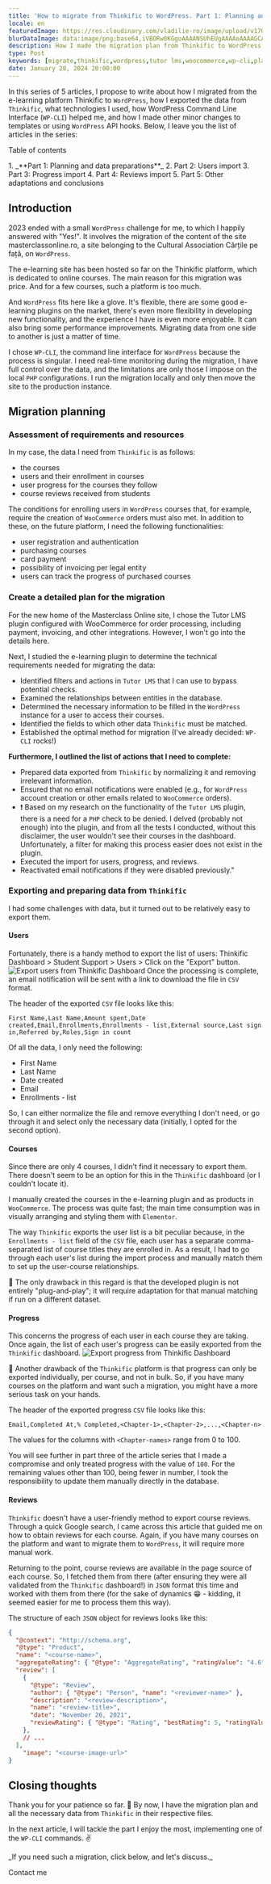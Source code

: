 ```yaml
---
title: 'How to migrate from Thinkific to WordPress. Part 1: Planning and data preparation'
locale: en
featuredImage: https://res.cloudinary.com/vladilie-ro/image/upload/v1706196659/blog/1.%20migrate-thinkific-to-wordpress/v5ypjuldovovlpqw1cc3.webp
blurDataImage: data:image/png;base64,iVBORw0KGgoAAAANSUhEUgAAAAoAAAAGCAIAAAB1kpiRAAAACXBIWXMAAAPoAAAD6AG1e1JrAAAAxUlEQVR4nAG6AEX/ANLS0t/f3+vr6+3t6+/y8fHy7/X39+/y8ens693f3gCZr8qmutOqwtuyxNrK1+b7+/j8//75/Pv19/fo6u0AOG2gKGGRNGiYPHCgUoO2gLPNnNXgmtLels/ZkMrVAKO51qnA3J2zy52yzH+0yxSesQB4iABOWwBicgCKoQDHx8VaTTwkEgAnEwBRQSxNTjkEGREADQA/Vkxmk5oAHg8ARzATLxsAHQAAHgIAMyAGOiQNUTsgaU8yPSsXAbliTzFAqmUAAAAASUVORK5CYII=
description: How I made the migration plan from Thinkific to WordPress of an e-learning site and how I exported the data from Thinkific.
type: Post
keywords: [migrate,thinkific,wordpress,tutor lms,woocommerce,wp-cli,planning,e-learning,masterclass,cărțile pe față]
date: January 28, 2024 20:00:00
---
```

In this series of 5 articles, I propose to write about how I migrated from the e-learning platform <Link href="https://thinkific.com">Thinkific</Link> to `WordPress`, how I exported the data from `Thinkific`, what technologies I used, how WordPress Command Line Interface (`WP-CLI`) helped me, and how I made other minor changes to templates or using `WordPress` API hooks.
Below, I leave you the list of articles in the series:
<div className='rounded-md border p-2 bg-gray-50 dark:bg-slate-900'>
    <p>Table of contents</p>
    1. _**Part 1: Planning and data preparations**_
    2. <Link href="/blog/migrate-thinkific-wordpress-part-2-users-import">Part 2: Users import</Link>
    3. <Link href="/blog/migrate-thinkific-wordpress-part-3-progress-import">Part 3: Progress import</Link>
    4. <Link href="/blog/migrate-thinkific-wordpress-part-4-reviews-import">Part 4: Reviews import</Link>
    5. <Link href="/blog/migrate-thinkific-wordpress-part-5-adaptations-conclusions">Part 5: Other adaptations and conclusions</Link>
</div>

## Introduction
2023 ended with a small `WordPress` challenge for me, to which I happily answered with "Yes!".
It involves the migration of the content of the site <Link href="https://masterclassonline.ro">masterclassonline.ro</Link>, a site belonging to the Cultural Association <Link href="https://cartilepefata.ro">Cărțile pe față</Link>, on `WordPress`.

The e-learning site has been hosted so far on the Thinkific platform, which is dedicated to online courses.
The main reason for this migration was price.
And for a few courses, such a platform is too much.

And `WordPress` fits here like a glove.
It's flexible, there are some good e-learning plugins on the market, there's even more flexibility in developing new functionality, and the experience I have is even more enjoyable.
It can also bring some performance improvements.
Migrating data from one side to another is just a matter of time.

I chose `WP-CLI`, the command line interface for `WordPress` because the process is singular.
I need real-time monitoring during the migration, I have full control over the data, and the limitations are only those I impose on the local `PHP` configurations.
I run the migration locally and only then move the site to the production instance.

## Migration planning

### Assessment of requirements and resources
In my case, the data I need from `Thinkific` is as follows:
- the courses
- users and their enrollment in courses
- user progress for the courses they follow
- course reviews received from students

The conditions for enrolling users in `WordPress` courses that, for example, require the creation of `WooCommerce` orders must also met.
In addition to these, on the future platform, I need the following functionalities:
- user registration and authentication
- purchasing courses
- card payment
- possibility of invoicing per legal entity
- users can track the progress of purchased courses

### Create a detailed plan for the migration
For the new home of the Masterclass Online site, I chose the <Link href="https://wordpress.org/plugins/tutor/">Tutor LMS</Link> plugin configured with <Link href="https://wordpress.org/plugins/woocommerce/">WooCommerce</Link> for order processing, including payment, invoicing, and other integrations.
However, I won't go into the details here.

Next, I studied the e-learning plugin to determine the technical requirements needed for migrating the data:
- Identified filters and actions in `Tutor LMS` that I can use to bypass potential checks.
- Examined the relationships between entities in the database.
- Determined the necessary information to be filled in the `WordPress` instance for a user to access their courses.
- Identified the fields to which other data `Thinkific` must be matched.
- Established the optimal method for migration (I've already decided: `WP-CLI` rocks!)

**Furthermore, I outlined the list of actions that I need to complete:**
- Prepared data exported from `Thinkific` by normalizing it and removing irrelevant information.
- Ensured that no email notifications were enabled (e.g., for `WordPress` account creation or other emails related to `WooCommerce` orders).
- ❗️ Based on my research on the functionality of the `Tutor LMS` plugin, there is a need for a `PHP` check to be denied. I delved (probably not enough) into the plugin, and from all the tests I conducted, without this disclaimer, the user wouldn't see their courses in the dashboard. Unfortunately, a filter for making this process easier does not exist in the plugin.
- Executed the import for users, progress, and reviews.
- Reactivated email notifications if they were disabled previously."

### Exporting and preparing data from `Thinkific`
I had some challenges with data, but it turned out to be relatively easy to export them.

#### Users
Fortunately, there is a handy method to export the list of users:
Thinkific Dashboard > Student Support > Users > Click on the "Export" button.
<img src="https://res.cloudinary.com/vladilie-ro/image/upload/v1706375897/blog/1.%20migrate-thinkific-to-wordpress/thinkific-export-users_iqqirf.webp" alt="Export users from Thinkific Dashboard" className="rounded-md shadow-lg" />
Once the processing is complete, an email notification will be sent with a link to download the file in `CSV` format.

The header of the exported `CSV` file looks like this:
```csv
First Name,Last Name,Amount spent,Date created,Email,Enrollments,Enrollments - list,External source,Last sign in,Referred by,Roles,Sign in count
```
Of all the data, I only need the following:

- First Name
- Last Name
- Date created
- Email
- Enrollments - list

So, I can either normalize the file and remove everything I don't need, or go through it and select only the necessary data (initially, I opted for the second option).

#### Courses
Since there are only 4 courses, I didn't find it necessary to export them.
There doesn't seem to be an option for this in the `Thinkific` dashboard (or I couldn't locate it).

I manually created the courses in the e-learning plugin and as products in `WooCommerce`.
The process was quite fast; the main time consumption was in visually arranging and styling them with `Elementor`.

The way `Thinkific` exports the user list is a bit peculiar because, in the `Enrollments - list` field of the `CSV` file, each user has a separate comma-separated list of course titles they are enrolled in.
As a result, I had to go through each user's list during the import process and manually match them to set up the user-course relationships.

📛 The only drawback in this regard is that the developed plugin is not entirely "plug-and-play"; it will require adaptation for that manual matching if run on a different dataset.

#### Progress
This concerns the progress of each user in each course they are taking.
Once again, the list of each user's progress can be easily exported from the `Thinkific` dashboard.
<img src="https://res.cloudinary.com/vladilie-ro/image/upload/v1706377907/blog/1.%20migrate-thinkific-to-wordpress/thinkific-export-user-course-progress_ez6b8x.webp" alt="Export progress from Thinkific Dashboard" className="rounded-md shadow-lg" />

📛 Another drawback of the `Thinkific` platform is that progress can only be exported individually, per course, and not in bulk.
So, if you have many courses on the platform and want such a migration, you might have a more serious task on your hands.

The header of the exported progress `CSV` file looks like this:
```csv
Email,Completed At,% Completed,<Chapter-1>,<Chapter-2>,...,<Chapter-n>
```
The values for the columns with `<Chapter-names>` range from 0 to 100.

You will see further in <Link href="/blog/migrate-thinkific-wordpress-part-3-progress-import">part three</Link> of the article series that I made a compromise and only treated progress with the value of `100`.
For the remaining values other than 100, being fewer in number, I took the responsibility to update them manually directly in the database.

#### Reviews
`Thinkific` doesn't have a user-friendly method to export course reviews.
Through a quick Google search, I came across <Link href="https://martechlms.com/blog/how-to-export-student-reviews-from-thinkific/" title="How to export student reviews from Thinkific">this article</Link> that guided me on how to obtain reviews for each course.
Again, if you have many courses on the platform and want to migrate them to `WordPress`, it will require more manual work.

Returning to the point, course reviews are available in the page source of each course.
So, I fetched them from there (after ensuring they were all validated from the `Thinkific` dashboard!) in `JSON` format this time and worked with them from there (for the sake of dynamics 😁 - kidding, it seemed easier for me to process them this way).

The structure of each `JSON` object for reviews looks like this:
```json showLineNumbers title="recenzii-curs-1.json"
{
  "@context": "http://schema.org",
  "@type": "Product",
  "name": "<course-name>",
  "aggregateRating": { "@type": "AggregateRating", "ratingValue": "4.6", "reviewCount": 5 },
  "review": [
    {
      "@type": "Review",
      "author": { "@type": "Person", "name": "<reviewer-name>" },
      "description": "<review-description>",
      "name": "<review-title>",
      "date": "November 26, 2021",
      "reviewRating": { "@type": "Rating", "bestRating": 5, "ratingValue": 5, "worstRating": 0 }
    },
    // ...
  ],
    "image": "<course-image-url>"
}
```

## Closing thoughts
Thank you for your patience so far. 🍻
By now, I have the migration plan and all the necessary data from `Thinkific` in their respective files.

In <Link href="/blog/migrate-thinkific-wordpress-part-2-users-import">the next article</Link>, I will tackle the part I enjoy the most, implementing one of the `WP-CLI` commands. ✌️

<div className='mb-4 flex flex-col items-center rounded-md border border-blue-600 p-2'>
    <p className="text-center mt-0">_If you need such a migration, click below, and let's discuss._</p>
    <Link href='/contact' className="animate-text-bg rounded-md bg-gradient-to-r from-blue-600 via-gray-600 to-green-500 bg-[length:400%] px-2 py-1 text-white hover:text-white">Contact me</Link>
</div>
